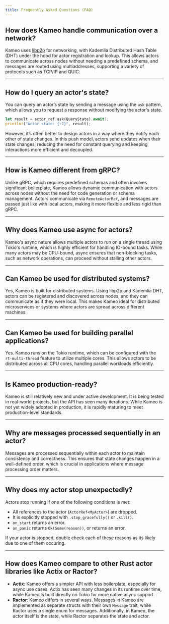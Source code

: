 ```yaml
---
title: Frequently Asked Questions (FAQ)
---
```


## How does Kameo handle communication over a network?

Kameo uses [libp2p](https://libp2p.io) for networking, with Kademlia Distributed Hash Table (DHT) under the hood for actor registration and lookup. This allows actors to communicate across nodes without needing a predefined schema, and messages are routed using multiaddresses, supporting a variety of protocols such as TCP/IP and QUIC.

---

## How do I query an actor's state?

You can query an actor’s state by sending a message using the `ask` pattern, which allows you to request a response without modifying the actor's state.

```rust
let result = actor_ref.ask(QueryState).await?;
println!("Actor state: {:?}", result);
```

However, it’s often better to design actors in a way where they notify each other of state changes. In this push model, actors send updates when their state changes, reducing the need for constant querying and keeping interactions more efficient and decoupled.

---

## How is Kameo different from gRPC?

Unlike gRPC, which requires predefined schemas and often involves significant boilerplate, Kameo allows dynamic communication with actors across nodes without the need for code generation or schema management. Actors communicate via `RemoteActorRef`, and messages are passed just like with local actors, making it more flexible and less rigid than gRPC.

---

## Why does Kameo use async for actors?

Kameo's async nature allows multiple actors to run on a single thread using Tokio's runtime, which is highly efficient for handling IO-bound tasks. While many actors may be CPU-bound, async ensures that non-blocking tasks, such as network operations, can proceed without stalling other actors.

---

## Can Kameo be used for distributed systems?

Yes, Kameo is built for distributed systems. Using libp2p and Kademlia DHT, actors can be registered and discovered across nodes, and they can communicate as if they were local. This makes Kameo ideal for distributed microservices or systems where actors are spread across different machines.

---

## Can Kameo be used for building parallel applications?

Yes. Kameo runs on the Tokio runtime, which can be configured with the `rt-multi-thread` feature to utilize multiple cores. This allows actors to be distributed across all CPU cores, handling parallel workloads efficiently.

---

## Is Kameo production-ready?

Kameo is still relatively new and under active development. It is being tested in real-world projects, but the API has seen many iterations. While Kameo is not yet widely adopted in production, it is rapidly maturing to meet production-level standards.

---

## Why are messages processed sequentially in an actor?

Messages are processed sequentially within each actor to maintain consistency and correctness. This ensures that state changes happen in a well-defined order, which is crucial in applications where message processing order matters.

---

## Why does my actor stop unexpectedly?

Actors stop running if one of the following conditions is met:

- All references to the actor (`ActorRef<MyActor>`) are dropped.
- It is explicitly stopped with `.stop_gracefully()` or `.kill()`.
- `on_start` returns an error.
- `on_panic` returns `Ok(Some(reason))`, or returns an error.

If your actor is stopped, double check each of these reasons as its likely due to one of them occuring.

---

## How does Kameo compare to other Rust actor libraries like Actix or Ractor?

- **Actix**: Kameo offers a simpler API with less boilerplate, especially for async use cases. Actix has seen many changes in its runtime over time, while Kameo is built directly on Tokio for more native async support.
- **Ractor**: Kameo differs in several ways. Messages in Kameo are implemented as separate structs with their own `Message` trait, while Ractor uses a single enum for messages. Additionally, in Kameo, the actor itself is the state, while Ractor separates the state and actor.
